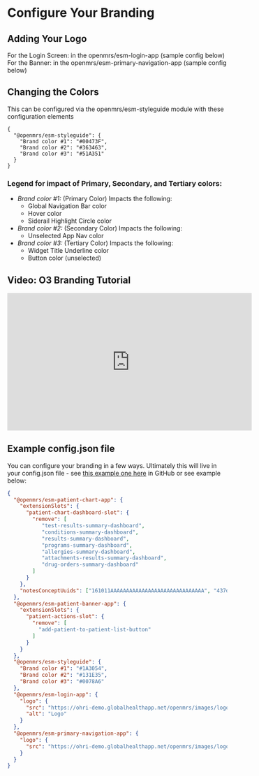 # Configure Your Branding

## Adding Your Logo
For the Login Screen: in the openmrs/esm-login-app (sample config below)
For the Banner: in the openmrs/esm-primary-navigation-app (sample config below)

## Changing the Colors
This can be configured  via the openmrs/esm-styleguide module with these configuration elements

```
{
  "@openmrs/esm-styleguide": {
    "Brand color #1": "#00473F",
    "Brand color #2": "#363463",
    "Brand color #3": "#51A351"
  }
}
```


### Legend for impact of Primary, Secondary, and Tertiary colors:

* *Brand color #1:* (Primary Color) Impacts the following:
  * Global Navigation Bar color 
  * Hover color
  * Siderail Highlight Circle color
* *Brand color #2:* (Secondary Color) Impacts the following:
  * Unselected App Nav color 
* *Brand color #3:* (Tertiary Color) Impacts the following:
  * Widget Title Underline color 
  * Button color (unselected) 

## Video: O3 Branding Tutorial

<iframe width="560" height="315" src="https://www.youtube.com/embed/u5TmUFBrm_s" title="Theming and White Labelling with OpenMRS 3" frameborder="0" allow="accelerometer; autoplay; clipboard-write; encrypted-media; gyroscope; picture-in-picture; web-share" allowfullscreen></iframe>

## Example config.json file

You can configure your branding in a few ways. Ultimately this will live in your config.json file - see [this example one here](https://github.com/UCSF-IGHS/openmrs-esm-ohri/blob/master/packages/esm-ohri-core-app/src/ohri-patient-dashboards-config.json) in GitHub or see example below:

```json
{
  "@openmrs/esm-patient-chart-app": {
    "extensionSlots": {
      "patient-chart-dashboard-slot": {
        "remove": [
           "test-results-summary-dashboard",
           "conditions-summary-dashboard",
           "results-summary-dashboard",
           "programs-summary-dashboard",
           "allergies-summary-dashboard",
           "attachments-results-summary-dashboard",
           "drug-orders-summary-dashboard"
        ]
      }
    },
    "notesConceptUuids": ["161011AAAAAAAAAAAAAAAAAAAAAAAAAAAAAA", "437d1e25-e7ab-481c-aabc-01f21c6cdef1"]
  },
  "@openmrs/esm-patient-banner-app": {
    "extensionSlots": {
      "patient-actions-slot": {
        "remove": [
          "add-patient-to-patient-list-button"
        ]
      }
    }
  },
  "@openmrs/esm-styleguide": {
    "Brand color #1": "#1A3054",
    "Brand color #2": "#131E35",
    "Brand color #3": "#0078A6"
  },
  "@openmrs/esm-login-app": {
    "logo": {
      "src": "https://ohri-demo.globalhealthapp.net/openmrs/images/logos/ohri_logo_lightbg.svg",
      "alt": "Logo"
    }
  },
  "@openmrs/esm-primary-navigation-app": {
    "logo": {
      "src": "https://ohri-demo.globalhealthapp.net/openmrs/images/logos/ohri_logo_darkbg.svg"
    }
  }
}
```
